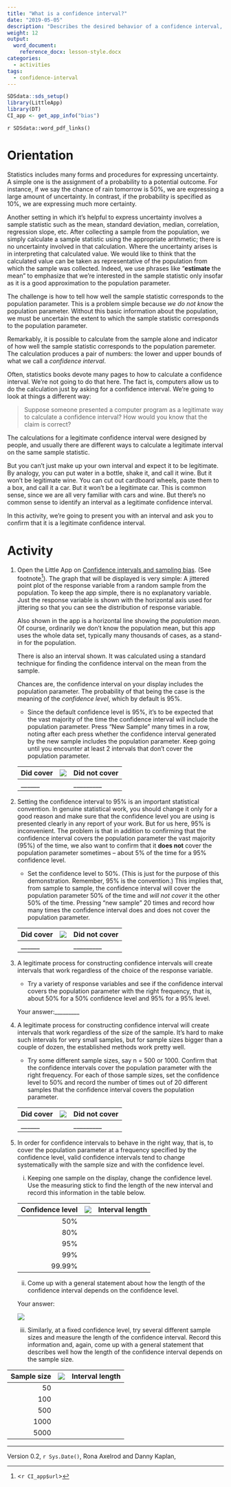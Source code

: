 ```yaml
---
title: "What is a confidence interval?"
date: "2019-05-05"
description: "Describes the desired behavior of a confidence interval, that is, how to test whether a procedure produces a valid confidence interval."
weight: 12
output:
  word_document:
    reference_docx: lesson-style.docx
categories:
  - activities
tags:
  - confidence-interval
---
```


```r
SDSdata::sds_setup()
library(LittleApp)
library(DT)
CI_app <- get_app_info("bias")
```

`r SDSdata::word_pdf_links()`


# Orientation

Statistics includes many forms and procedures for expressing uncertainty. A simple one is the assignment of a probability to a potential outcome. For instance, if we say the chance of rain  tomorrow is 50%, we are expressing a large amount of uncertainty. In contrast, if the probability is specified as 10%, we are expressing much more certainty.

Another setting in which it's helpful to express uncertainty involves a sample statistic such as the mean, standard deviation, median, correlation, regression slope, etc.   After collecting a sample from  the population, we simply calculate a sample statistic using  the appropriate arithmetic; there is no uncertainty involved in that calculation. Where the uncertainty arises is in interpreting that calculated value. We would like to think that the  calculated value can be taken as representative of the  population from which the sample was collected. Indeed, we use phrases like "**estimate** the mean" to emphasize that we're interested in the sample statistic only insofar as  it  is a good approximation to the population parameter. 

The challenge is how to tell how well the sample statistic corresponds to the population parameter. This is a problem simple because *we do not know* the population parameter. Without this basic information about the population,  we must be uncertain the extent to which the sample statistic corresponds to the population  parameter.

Remarkably, it is possible to calculate from the sample alone and indicator of how well the sample statistic corresponds to the population paremeter. The calculation produces a pair of numbers: the lower and upper bounds of what we call a *confidence interval*.

Often, statistics books devote  many pages to  how to calculate a confidence interval. We're not going to do that here. The fact is, computers allow us to do the calculation just by asking for a  confidence interval. We're going to look at things a different way:

> Suppose someone presented a computer program as a legitimate way to  calculate a confidence  interval? How would you know that the claim is correct?

The calculations for a legitimate confidence interval were designed by people, and usually there are different ways to calculate a legitimate interval on the same sample statistic.  

But you can't just make up  your own interval and expect it to be legitimate. By analogy,  you can put water  in a bottle, shake it, and call it wine. But it won't be legitimate wine. You can cut  out cardboard wheels, paste them to a box, and call it a car. But it won't be a legitimate car. This is common sense, since we  are all very familiar with cars and wine. But there's  no common sense to identify an interval as a legitimate confidence interval.

In this activity, we're going to present you with an interval and ask you to confirm that it is a legitimate confidence interval. 

# Activity

1. Open the Little App on [Confidence intervals and sampling bias](`r CI_app$url`). (See footnote^[<`r CI_app$url`>]). The graph that will be displayed is very simple: A jittered point plot of the response variable from a random sample from the population. To keep the app simple, there is no explanatory variable. Just the response variable is shown with  the horizontal axis used for jittering so that you can see the distribution of response variable.    
    
    Also shown in  the app is a horizontal line showing the *population mean*. Of course, ordinarily we don't know  the population mean, but this app uses the whole data set, typically many thousands of cases, as a stand-in for the population. 
    
    There is also an interval shown. It was calculated using a standard technique for finding the confidence interval on the mean from the sample. 
    
    Chances are, the confidence interval on your display includes the population parameter. The probability of that being the case is the meaning of the *confidence level*, which by default is 95%.
    
    * Since the default  confidence level is 95%, it's to be expected  that the vast majority of the time the confidence interval will include the population parameter. Press "New Sample" many times in  a row, noting after each press  whether the confidence interval generated by the new sample includes the population  parameter. Keep going until you encounter at least 2 intervals that don't cover the population parameter.  
    
    
    Did cover | ![](/img/20mm-blank.png) |Did not cover
----------|--------------|------------------
______    | | _________       
          
    
2. Setting the confidence interval to 95% is an important statistical convention. In genuine statistical work, you should change it only for a good reason and make sure that the confidence level you are using is presented clearly in any report of your work. But for us here,  95% is inconvenient. The problem is that in  addition to confirming that the confidence interval covers the population parameter the vast majority (95%) of  the time, we also want to confirm that it **does not** cover the population parameter  sometimes -- about 5% of the time for a 95% confidence level.

     * Set the confidence level to 50%. (This  is just for the purpose of this demonstration. Remember,  95% is the convention.) This implies that,  from sample to sample, the confidence interval will cover the population parameter 50% of the time and *will not cover* it the other 50% of the time. Pressing "new sample" 20 times and record how many times the confidence  interval does and does not cover the population  parameter.
     
    Did cover | ![](/img/20mm-blank.png) |Did not cover
----------|--------------|------------------
______    | | _________     

          
3. A legitimate process for constructing confidence intervals  will create intervals that work regardless of the choice of the response variable.

     * Try a variety of response variables and see if the confidence interval covers the population parameter with the right frequency, that is, about 50%  for a 50% confidence level and 95% for a 95% level.
     
     Your answer:_________
     
4. A legitimate process  for constructing confidence interval will create intervals that work regardless of the size of the sample. It's hard to make such intervals for very small  samples, but for sample sizes bigger than a couple of dozen, the established methods work pretty well.

    * Try some different sample sizes, say n = 500  or 1000. Confirm that the confidence intervals cover the population parameter  with the right frequency. For each of those sample sizes, set the confidence level to 50%  and record the number of times out of 20 different samples that the confidence interval covers the population parameter. 
    
    Did cover | ![](/img/20mm-blank.png) |Did not cover
----------|--------------|------------------
______    | | _________     
          
          
    
5. In  order for confidence intervals to behave in the right way, that is, to  cover the population parameter at a frequency specified by the confidence level,  valid confidence intervals tend to change systematically with the sample size and with the confidence level.

    i. Keeping one sample on the display, change the confidence level. Use the measuring stick to find the length of the new interval and record this information in the table below. 
    
    Confidence level | ![](/img/20mm-blank.png) | Interval length
    -----------:|----------------|------
    50% | 
    80% |
    95% |
    99% |
    99.99% |
    
    ii. Come up  with  a general statement about how the length of the  confidence interval depends on the confidence level.
    
    Your answer: 
    
    ![](/img/50mm-space.png)
    
    iii. Similarly, at a fixed confidence level, try several different sample sizes and measure the length of the confidence interval. Record this information and, again, come up with a general statement that describes well how the length of the confidence interval depends on  the sample size.
    
Sample size | ![](/img/20mm-blank.png) | Interval length
-----------:|----------------|------
50 | 
100 |
500 |
1000 |
5000 |




----------------------

Version 0.2, `r Sys.Date()`, Rona Axelrod and Danny Kaplan, 


